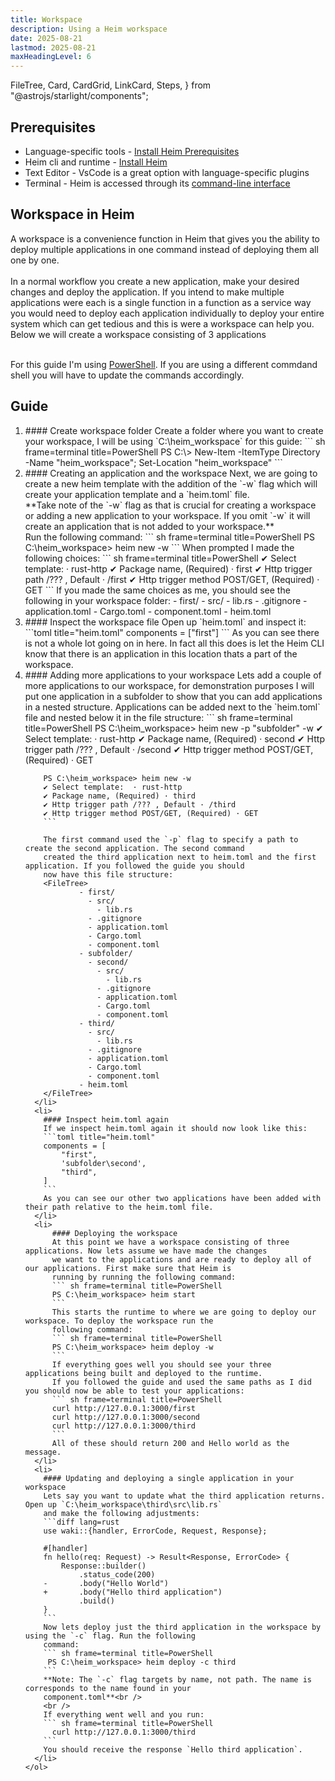 ```yaml
---
title: Workspace
description: Using a Heim workspace
date: 2025-08-21
lastmod: 2025-08-21
maxHeadingLevel: 6
---
```


  FileTree,
  Card,
  CardGrid,
  LinkCard,
  Steps,
} from "@astrojs/starlight/components";

## Prerequisites

<LinkCard
  title="Getting Started with Heim"
  href="./../../../start-here/getting-started/"
/>

- Language-specific tools - [Install Heim Prerequisites](./../../../start-here/installation/#prerequisites)
- Heim cli and runtime - [Install Heim](./../../../start-here/installation/#installation)
- Text Editor - VsCode is a great option with language-specific plugins
- Terminal - Heim is accessed through its [command-line interface](./../../../cli/cli-reference/)

## Workspace in Heim
A workspace is a convenience function in Heim that gives you the ability to deploy multiple applications in one 
command instead of deploying them all one by one.<br />
<br />
In a normal workflow you create a new application, make your desired changes and deploy the application. If you
intend to make multiple applications were each is a single function in a function as a service way you would need
to deploy each application individually to deploy your entire system which can get tedious and this is were a 
workspace can help you. Below we will create a workspace consisting of 3 applications<br />
<br />

For this guide I'm using [PowerShell](https://learn.microsoft.com/en-us/powershell/scripting/install/installing-powershell?view=powershell-7.4).
If you are using a different commdand shell you will have to update the commands accordingly.

## Guide
<Steps>
    <ol>
      <li>
        #### Create workspace folder
        Create a folder where you want to create your workspace, I will be using `C:\heim_workspace` for this guide:
        ``` sh frame=terminal title=PowerShell
        PS C:\> New-Item -ItemType Directory -Name "heim_workspace"; Set-Location "heim_workspace"
        ```
      </li>
      <li>
        #### Creating an application and the workspace
        Next, we are going to create a new heim template with the addition of the `-w` flag which will create your
        application template and a `heim.toml` file.<br /> 
        **Take note of the `-w` flag as that is crucial for creating a 
        workspace or adding a new application to your workspace. If you omit `-w` it will create an application that
        is not added to your workspace.**<br />
        Run the following command:
        ``` sh frame=terminal title=PowerShell
        PS C:\heim_workspace> heim new -w
        ```
        When prompted I made the following choices:
        ``` sh frame=terminal title=PowerShell
        ✔ Select template:  · rust-http
        ✔ Package name, (Required) · first
        ✔ Http trigger path /??? , Default · /first
        ✔ Http trigger method POST/GET, (Required) · GET
        ```
        If you made the same choices as me, you should see the following in your workspace folder:
        <FileTree>
                - first/
                  - src/
                    - lib.rs
                  - .gitignore
                  - application.toml
                  - Cargo.toml
                  - component.toml
                - heim.toml
        </FileTree>
      </li>
      <li>
        #### Inspect the workspace file
        Open up `heim.toml` and inspect it:
        ```toml title="heim.toml"
        components = ["first"]
        ```
        As you can see there is not a whole lot going on in here. In fact all this does is let the Heim CLI know 
        that there is an application in this location thats a part of the workspace.
      </li>
      <li>
        #### Adding more applications to your workspace
        Lets add a couple of more applications to our workspace, for demonstration purposes I will put one application
        in a subfolder to show that you can add applications in a nested structure. Applications can be added next to 
        the `heim.toml` file and nested below it in the file structure:
        ``` sh frame=terminal title=PowerShell
        PS C:\heim_workspace> heim new -p "subfolder" -w
        ✔ Select template:  · rust-http
        ✔ Package name, (Required) · second
        ✔ Http trigger path /??? , Default · /second
        ✔ Http trigger method POST/GET, (Required) · GET

        PS C:\heim_workspace> heim new -w
        ✔ Select template:  · rust-http
        ✔ Package name, (Required) · third
        ✔ Http trigger path /??? , Default · /third
        ✔ Http trigger method POST/GET, (Required) · GET
        ```

        The first command used the `-p` flag to specify a path to create the second application. The second command
        created the third application next to heim.toml and the first application. If you followed the guide you should
        now have this file structure:
        <FileTree>
                - first/
                  - src/
                    - lib.rs
                  - .gitignore
                  - application.toml
                  - Cargo.toml
                  - component.toml
                - subfolder/
                  - second/
                    - src/
                      - lib.rs
                    - .gitignore
                    - application.toml
                    - Cargo.toml
                    - component.toml
                - third/
                  - src/
                    - lib.rs
                  - .gitignore
                  - application.toml
                  - Cargo.toml
                  - component.toml
                - heim.toml
        </FileTree>
      </li>
      <li>
        #### Inspect heim.toml again
        If we inspect heim.toml again it should now look like this:
        ```toml title="heim.toml"
        components = [
            "first",
            'subfolder\second',
            "third",
        ]
        ```
        As you can see our other two applications have been added with their path relative to the heim.toml file.
      </li>
      <li>
          #### Deploying the workspace
          At this point we have a workspace consisting of three applications. Now lets assume we have made the changes
          we want to the applications and are ready to deploy all of our applications. First make sure that Heim is
          running by running the following command:
          ``` sh frame=terminal title=PowerShell
          PS C:\heim_workspace> heim start
          ```
          This starts the runtime to where we are going to deploy our workspace. To deploy the workspace run the 
          following command:
          ``` sh frame=terminal title=PowerShell
          PS C:\heim_workspace> heim deploy -w
          ```
          If everything goes well you should see your three applications being built and deployed to the runtime.
          If you followed the guide and used the same paths as I did you should now be able to test your applications:
          ``` sh frame=terminal title=PowerShell
          curl http://127.0.0.1:3000/first
          curl http://127.0.0.1:3000/second
          curl http://127.0.0.1:3000/third
          ```
          All of these should return 200 and Hello world as the message.
      </li>
      <li>
        #### Updating and deploying a single application in your workspace
        Lets say you want to update what the third application returns. Open up `C:\heim_workspace\third\src\lib.rs`
        and make the following adjustments:
        ```diff lang=rust
        use waki::{handler, ErrorCode, Request, Response};

        #[handler]
        fn hello(req: Request) -> Result<Response, ErrorCode> {
            Response::builder()
                .status_code(200)
        -       .body("Hello World")
        +       .body("Hello third application")
                .build()
        }
        ```
        Now lets deploy just the third application in the workspace by using the `-c` flag. Run the following 
        command:
        ``` sh frame=terminal title=PowerShell
         PS C:\heim_workspace> heim deploy -c third
        ```
        **Note: The `-c` flag targets by name, not path. The name is corresponds to the name found in your 
        component.toml**<br />
        <br />
        If everything went well and you run:
        ``` sh frame=terminal title=PowerShell
          curl http://127.0.0.1:3000/third
        ```
        You should receive the response `Hello third application`.
      </li>
    </ol>
</Steps>